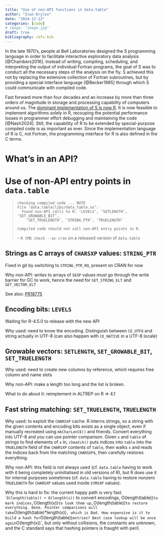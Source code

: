 ```yaml
---
title: "Use of non-API functions in data.table"
author: "Ivan Krylov"
date: "2024-12-12"
categories: [code]
# image: "image.jpg"
draft: true
bibliography: refs.bib
---
```


In the late 1970's, people at Bell Laboratories designed the S
programming language in order to facilitate interactive exploratory data
analysis [@Chambers2016]. Instead of writing, compiling, scheduling, and
interpreting the output of individual Fortran programs, the goal of S
was to conduct all the necessary steps of the analysis on the fly.
S achieved this not by replacing the extensive collection of Fortran
subroutines, but by providing a special interface language [@Becker1985]
through which S could communicate with compiled code.

Fast forward more than four decades and an increase by more than three
orders of magnitude in storage and processing capability of computers
around us.  The [dominant implementation of S is now R][is.R]. It is now
feasible to implement algorithms solely in R, recouping the potential
performance losses in programmer effort debugging and maintaining the
code [@Nash2024]. Still, the capability of R to be extended by
special-purpose compiled code is as important as ever.
<!-- with(tools::CRAN_package_db(), table(NeedsCompilation))
says more than 22% of packages use compiled code -->
Since the implementation language of R is C, not Fortran, the
programming interface for R is also defined in the C terms.

What's in an API?
=================

<!-- Historically: [WRE] giveth certain entry points for use,
`tools:::nonAPI` taketh away certain others, and the rest exist in an
ontologial limbo as forbidden and yet not utterly forbidden

Example: serialization API -->

<!-- Calls for improvement have been seen before, e.g. [NativeAPI2016]
MAYBE: search R(-pkg)?-devel for earlier mentions of this
MAYBE: how did Rinternals change since 3.3.0? USE_RINTERNALS is gone
After the latest conflict, [Tierney2024] started work on declaring
functions and symbols (variables or preprocessor constants or enums?) as
API / experimental API / embedding API -->

<!-- MAYBE: somehow obtain the list of imports (mirror Windows builds
from CRAN? download the one compiled by Luke Tierney?) and try to
extract neither-official-API nor-official-nonAPI counts -->

Use of non-API entry points in `data.table`
===========================================

>     checking compiled code ... NOTE
>     File ‘data.table/libs/data_table.so’:
>       Found non-API calls to R: ‘LEVELS’, ‘SETLENGTH’, ‘SET_GROWABLE_BIT’,
>         ‘SET_TRUELENGTH’, ‘STRING_PTR’, ‘TRUELENGTH’
>     
>     Compiled code should not call non-API entry points in R.
 -- ` R CMD check --as-cran ` on a released version of `data.table`

Strings as C arrays of `CHARSXP` values: `STRING_PTR`
-----------------------------------------------------

Fixed in git by switching to `STRING_PTR_RO`, present on CRAN for now
<!-- TODO: link to PR that fixed the problem -->
<!-- TODO: Why used -->

Why non-API: writes to arrays of `SEXP` values *must* go through the
write barrier for GC to work, hence the need for `SET_STRING_ELT` and
`SET_VECTOR_ELT`

See also: [PR18775]

Encoding bits: `LEVELS`
-----------------------

Waiting for R-4.5.0 to release with the new API
<!-- TODO: link to PR -->

Why used: need to know the encoding. Distinguish between `CE_UTF8` and
string actually in UTF-8 (can also happen with `CE_NATIVE` in a UTF-8
locale)

<!-- TODO: how exactly is the check implemented in data.table and which
APIs R offers for this purpose -->
<!-- TODO: examples of why exactly LEVELS is deep internal sorcery -->
<!-- TODO: LEVELS live inside serialized data, which R will have to keep
being able to read -->

Growable vectors: `SETLENGTH`, `SET_GROWABLE_BIT`, `SET_TRUELENGTH`
-------------------------------------------------------------------

<!-- TODO: history of overallocated lists+names in data.table -->

Why used: need to create new columns by reference, which requires free
column and name slots

Why non-API: make a length too long and the list is broken.
<!-- TODO: Setting a length too short while having something other than
`R_NilValue` inside: does it break something? Are these values
reachable from the GC point of view? -->
<!-- TODO: the exact nature of GROWABLE_BIT -->
<!-- TODO: verify that these are the only uses of SETLENGTH,
SET_GROWABLE_BIT -->

What to do about it: reimplement in ALTREP on R => 4.1

Fast string matching: `SET_TRUELENGTH`, `TRUELENGTH`
----------------------------------------------------

Why used: to exploit the `CHARSXP` cache. R interns strings, so a string
with the given contents and encoding bits exists as a single object,
even if manually recreated using `mkCharLenCE()` and friends.
Convert everything into UTF-8 and you can use pointer comparison.
Given `x` and `table` of strings to find elements of `x` in, `chmatch()`
puts indices into `table` into the `TRUELENGTH` field of the `CHARSXP`
contents of `table`, then walks `x` and reads the indices back from the
matching `CHARSXP`s, then carefully restores everything.

<!-- TODO: expand, possibly illustrate this explanation and others -->

Why non-API: this field is not always used (cf. `data.table` having to
work with it being completely uninitialised in old versions of R), but R
does use it for internal purposes sometimes (cf. `data.table` having to
restore nonzero `TRUELENGTH` for `CHARSXP` values used inside `SYMSXP`
values).

Why this is hard to fix: the current happy path is very fast.
``O(length(table)) + O(length(x))` to convert encodings,
O(length(table))` to mark indices, `O(length(x))` to look them up,
`O(length(table))` to restore everything. Done. Pointer comparisons will
take `O(length(table)*length(x))`, which is Bad. How expensive is it to
build a hash for `O(length(table))` entries? Best case lookup will be
once again `O(length(x))`, but only without collisions, the constants
are unknown, and the C standard says that hashing pointers is fraught
with peril.

<!-- TODO: more uses of SET_TRUELENGTH for similar purposes -->

[is.R]: https://developer.r-project.org/blosxom.cgi/R-devel/NEWS/2024/03/08#n2024-03-09
[WRE]: https://cran.r-project.org/doc/manuals/R-exts.html
[NativeAPI2016]: https://wiki.r-consortium.org/view/R_Native_API
[Tierney2024]: https://stat.ethz.ch/pipermail/r-devel/2024-June/083449.html
[PR18775]: https://bugs.r-project.org/show_bug.cgi?id=18775
